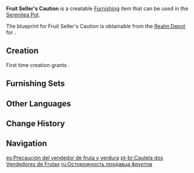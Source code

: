 {{Furnishing Infobox
|id             = 373108
|image          = Item Fruit Seller's Caution.png
|category       = Landscape
|subcategory    = Item
|quality        = 3
|adeptal_energy = 60
|load           = 35
|reduced_load   = 24
|description    = The sacks of fruits and vegetables are piled in a somewhat haphazard manner, but there is a method to the madness &mdash; some fruits and vegetables can accelerate the process of decay when next to one another. Separating them, therefore, is key to keeping them suitable for sale for as long as possible.<br />Of course, there would be no need for such trivial concerns if business is good.
|blueprint      = Realm Depot
}}
'''Fruit Seller's Caution''' is a creatable [[Furnishing]] item that can be used in the [[Serenitea Pot]].

The blueprint for Fruit Seller's Caution is obtainable from the [[Realm Depot]] for {{Item|Realm Currency|24|x=160}}.

==Creation==
First time creation grants {{Item|Trust|24|x=60}}.
{{Recipe
|type = Creation
|time = 14h
|Fabric = 12
|sort = Fabric
}}

==Furnishing Sets==
{{Craft Usage}}

==Other Languages==
{{Other Languages
|default_hidden = 1
|en      = Fruit Seller's Caution
|zhs     = 果蔬商贩的谨慎
|zhs_rm  = Guǒshū Shāngfàn de Jǐnshèn
|zht     = 果蔬商販的謹慎
|zht_rm  = Guǒshū Shāngfàn de Jǐnshèn
|ja      = 青果商人の慎重
|ja_rm   = Seika Shounin no Shinchou
|ko      = 과채 장사꾼의 신중함
|ko_rm   = Gwachae Jangsakkun-ui Sinjungham
|es      = Precaución del vendedor de fruta y verdura
|fr      = «&nbsp;Marchand de fruits précautionneux&nbsp;»
|ru      = Осторожность продавца фруктов
|th      = ถุงผักผลไม้อันหลากหลาย
|th_rm   = 
|vi      = Sự Cẩn Thận Của Người Bán Rau Quả
|de      = Behutsamkeit des Obsthändlers
|id      = Kewaspadaan Penjual Buah
|pt      = Cautela dos Vendedores de Frutas
|tr      = Tedbirli Manav
|it      = Sacchi Attenzione del fruttivendolo
}}

==Change History==
{{Change History|1.5}}

==Navigation==
{{Furnishing Navbox|exterior}}

[[es:Precaución del vendedor de fruta y verdura]]
[[pt-br:Cautela dos Vendedores de Frutas]]
[[ru:Осторожность продавца фруктов]]